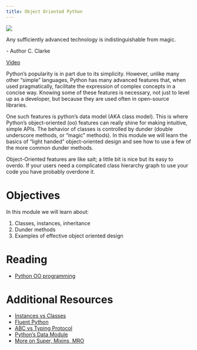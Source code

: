 ```yaml
---
title: Object Oriented Python
---
```

![](../../images/future_city.png)

:::{.callout-note appearance="minimal"}
Any sufficiently advanced technology is indistinguishable from magic.

\- Author C. Clarke
:::

[Video](https://www.youtube.com/watch?v=QbQbecAPU4M)

Python's popularity is in part due to its simplicity. However, unlike many other "simple" languages,
Python has many advanced features that, when used pragmatically, facilitate the expression of complex
concepts in a concise way. Knowing some of these features is necessary, not just to level up as a developer,
but because they are used often in open-source libraries.

One such features is python's data model (AKA class model). This is where Python's object-oriented (oo) features
can really shine for making intuitive, simple APIs. The behavior of classes is controlled by dunder
(double underscore methods, or "magic" methods). In this module we will learn the basics of "light handed" 
object-oriented design and see how to use a few of the more common dunder methods.

:::{.callout-warning}
Object-Oriented features are like salt; a little bit is nice but its easy to overdo. If your users need 
a complicated class hierarchy graph to use your code you have probably overdone it.
:::

# Objectives

In this module we will learn about:

1. Classes, instances, inheritance
2. Dunder methods
3. Examples of effective object oriented design


# Reading

- [Python OO programming](https://realpython.com/python3-object-oriented-programming/)

# Additional Resources

 - [Instances vs Classes](https://www.linkedin.com/pulse/class-instance-attributes-matias-zappino-etchebarne)
 - [Fluent Python](https://www.oreilly.com/library/view/fluent-python-2nd/9781492056348/)
 - [ABC vs Typing Protocol](https://jellis18.github.io/post/2022-01-11-abc-vs-protocol/)
 - [Python's Data Module](https://davidbpython.com/advanced_python/slides/handout-61-3.html)
 - [More on Super, Mixins, MRO](https://realpython.com/python-super/#an-overview-of-pythons-super-function)
